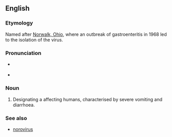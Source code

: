 ==English==

===Etymology===
Named after [[w:Norwalk, Ohio|Norwalk, Ohio]], where an outbreak of gastroenteritis in 1968 led to the isolation of the virus.

===Pronunciation===
* {{a|UK}} {{IPA|/ˈnɔː.wɔːk/}}
* {{a|US}} {{IPA|/ˈnɔ(ː)ɹ.wɔːk/}}

===Noun===
{{en-noun|-}}

# {{context|medicine|virology|lang=en}} Designating a {{vern|calcivirus}} affecting humans, characterised by severe vomiting and diarrhoea.

===See also===
* [[norovirus]]